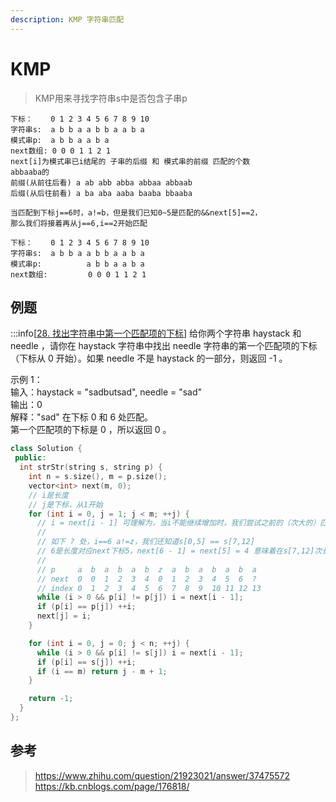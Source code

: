 ```yaml
---
description: KMP 字符串匹配
---
```


# KMP

> KMP用来寻找字符串s中是否包含子串p

```text
下标：    0 1 2 3 4 5 6 7 8 9 10
字符串s:  a b b a a b b a a b a
模式串p:  a b b a a b a
next数组: 0 0 0 1 1 2 1
next[i]为模式串已i结尾的 子串的后缀 和 模式串的前缀 匹配的个数
abbaaba的
前缀(从前往后看) a ab abb abba abbaa abbaab
后缀(从后往前看) a ba aba aaba baaba bbaaba

当匹配到下标j==6时，a!=b，但是我们已知0~5是匹配的&&next[5]==2，
那么我们将接着再从j==6,i==2开始匹配

下标：    0 1 2 3 4 5 6 7 8 9 10
字符串s:  a b b a a b b a a b a
模式串p:          a b b a a b a
next数组:         0 0 0 1 1 2 1
```

## 例题

:::info[[28. 找出字符串中第一个匹配项的下标](https://leetcode.cn/problems/find-the-index-of-the-first-occurrence-in-a-string/description/)]
给你两个字符串 haystack 和 needle ，请你在 haystack 字符串中找出 needle 字符串的第一个匹配项的下标（下标从 0 开始）。如果 needle 不是 haystack 的一部分，则返回  -1 。

 
示例 1：<br/>
输入：haystack = "sadbutsad", needle = "sad"<br/>
输出：0<br/>
解释："sad" 在下标 0 和 6 处匹配。<br/>
第一个匹配项的下标是 0 ，所以返回 0 。
```cpp
class Solution {
 public:
  int strStr(string s, string p) {
    int n = s.size(), m = p.size();
    vector<int> next(m, 0);
    // i是长度
    // j是下标，从1开始
    for (int i = 0, j = 1; j < m; ++j) {
      // i = next[i - 1] 可理解为，当i不能继续增加时，我们尝试之前的（次大的）匹配长度，并匹配新的p[i]和p[j]
      // 
      // 如下 ? 处，i==6 a!=z，我们还知道s[0,5] == s[7,12]
      // 6是长度对应next下标5，next[6 - 1] = next[5] = 4 意味着在s[7,12]次长的匹配长度为4
      //
      // p     a  b  a  b  a  b  z  a  b  a  b  a  b  a
      // next  0  0  1  2  3  4  0  1  2  3  4  5  6  ?
      // index 0  1  2  3  4  5  6  7  8  9  10 11 12 13
      while (i > 0 && p[i] != p[j]) i = next[i - 1];
      if (p[i] == p[j]) ++i;
      next[j] = i;
    }

    for (int i = 0, j = 0; j < n; ++j) {
      while (i > 0 && p[i] != s[j]) i = next[i - 1];
      if (p[i] == s[j]) ++i;
      if (i == m) return j - m + 1;
    }

    return -1;
  }
};
```

## 参考

> https://www.zhihu.com/question/21923021/answer/37475572
> https://kb.cnblogs.com/page/176818/
